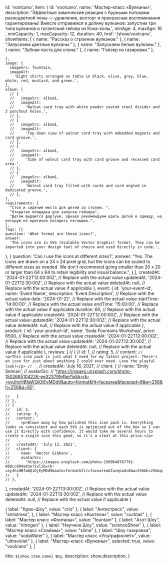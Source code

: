   id: 'voolcano',
  item: {
    id: 'voolcano',
    name: 'Мастер-класс «Вулканы»',
    description:
      'Эффектные химические реакции с бурными потоками разноцветной пены — удивление, восторг и прекрасные воспоминания гарантированы! Вместе отправимся в долину вулканов: запустим три типа вулканов и гигантский гейзер из Кока-колы.',
    minAge: 4,
    maxAge: 16  ,
    minCapacity: 1, 
    maxCapacity: 12, 
    duration: 40, 
    href: '/show/voolcano',
    showItems: [
      { name: "Рассказ о строении вулканов." },
      { name: "Запускаем цветные вулканы." },
      { name: "Запускаем белые вулканы." },
      { name: "Зубная паста для слона." },
      { name: "Гейзер из газировки." },

    ],
    image: {
      imageSrc: fountain,
      imageAlt:
        'Eight shirts arranged on table in black, olive, grey, blue, white, red, mustard, and green.',
    },
    album: [
      // {
      //   imageSrc: album1,
      //   imageAlt:
      //     'Walnut card tray with white powder coated steel divider and 3 punchout holes.',
      // },
      // {
      //   imageSrc: album1,
      //   imageAlt:
      //     'Top down view of walnut card tray with embedded magnets and card groove.',
      // },
      // {
      //   imageSrc: album1,
      //   imageAlt:
      //     'Side of walnut card tray with card groove and recessed card area.',
      // },
      // {
      //   imageSrc: album1,
      //   imageAlt:
      //     'Walnut card tray filled with cards and card angled in dedicated groove.',
      // },
    ],
    requirements: [
      "Cтол и сидячие места для детей за столом. ",
      "Открытая площадка для запуска гейзера",
      "Детям выдаются фартуки, однако рекомендуем одеть детей в одежду, на которую не критично посадить пятнышко.",
    ],
    faqs: [{
    question: 'What format are these icons?',
    answer:
      'The icons are in SVG (Scalable Vector Graphic) format. They can be imported into your design tool of choice and used directly in code.',
  },
  {
    question: 'Can I use the icons at different sizes?',
    answer:
      "Yes. The icons are drawn on a 24 x 24 pixel grid, but the icons can be scaled to different sizes as needed. We don't recommend going smaller than 20 x 20 or larger than 64 x 64 to retain legibility and visual balance.",
  },],
    createdAt: '2024-01-22T12:00:00Z', // Replace with the actual value
    updatedAt: '2024-01-22T12:30:00Z', // Replace with the actual value
    deletedAt: null, // Replace with the actual value if applicable
  },
  event: {
    id: 'your-event-id',
    name: 'Event Name',
    description: 'Event Description', // Replace with the actual value
    date: '2024-01-22', // Replace with the actual value
    startTime: '14:00:00', // Replace with the actual value
    endTime: '15:00:00', // Replace with the actual value if applicable
    duration: 60, // Replace with the actual value if applicable
    createdAt: '2024-01-22T12:00:00Z', // Replace with the actual value
    updatedAt: '2024-01-22T12:30:00Z', // Replace with the actual value
    deletedAt: null, // Replace with the actual value if applicable
  },
  product: {
    id: 'your-product-id',
    name: 'Soda Fountains Workshop',
    price: 6500, // Replace with the actual value
    createdAt: '2024-01-22T12:00:00Z', // Replace with the actual value
    updatedAt: '2024-01-22T12:30:00Z', // Replace with the actual value
    deletedAt: null, // Replace with the actual value if applicable
  },
  reviews: [
    // {
    //   id: 1,
    //   rating: 5,
    //   content: `
    //     <p>This icon pack is just what I need for my latest project. There's an icon for just about anything I could ever need. Love the playful look!</p>
    //   `,
    //   createdAt: 'July 16, 2021',
    //   client: {
    //     name: 'Emily Selman',
    //     avatarSrc:
    //     'https://images.unsplash.com/photo-1502685104226-ee32379fefbe?ixlib=rb-=eyJhcHBfaWQiOjEyMDd9&auto=format&fit=facearea&facepad=8&w=256&h=256&q=80',

    //   }
    // },
    // {
    //   id: 2,
    //   rating: 3,
    //   content: `
    //     <p>Blown away by how polished this icon pack is. Everything looks so consistent and each SVG is optimized out of the box so I can use it directly with confidence. It would take me several hours to create a single icon this good, so it's a steal at this price.</p>
    //   `,
    //   createdAt: 'July 12, 2021',
    //   client: {
    //     name: 'Hector Gibbons',
    //     avatarSrc:
    //       'https://images.unsplash.com/photo-1500648767791-00dcc994a43e?ixlib=rb-=eyJhcHBfaWQiOjEyMDd9&auto=format&fit=facearea&facepad=8&w=256&h=256&q=80',
    //   }
    // },

],
createdAt: '2024-01-22T13:00:00Z', // Replace with the actual value
updatedAt: '2024-01-22T13:30:00Z', // Replace with the actual value
deletedAt: null, // Replace with the actual value if applicable
}


  {
    label: "Крио-Шоу",
    value: "crio"
  },
  {
    label: "Антистресс",
    value: "antistress",
  },
  {
    label: "Мастер класс «Коктели»",
    value: "cocktail"
  },
  {
    label: "Мастер класс «Фонтаны»",
    value: "fountain"
  },
  {
    label: "Азот Шоу",
    value: "nitrogen"
  },
  {
    label: "Научное Шоу",
    value: "scienceShow"
  },
  {
    label: "Мастер класс «Слаймы»",
    value: "slime"
  },
  {
    label: "Шоу газировка",
    value: "sodaWater"
  },
  {
    label: "Мастер класс «Ультрафиолет»",
    value: "ultraviolet"
  },
  {
    label: "Мастер-класс «Вулканы»",
    selected: true,
    value: "voolcano"
  },
]

  title: `${show.item.name} Шоу`,
  description: show.description,
}

<Show show={show} orderOptions={orderOptions}/>
